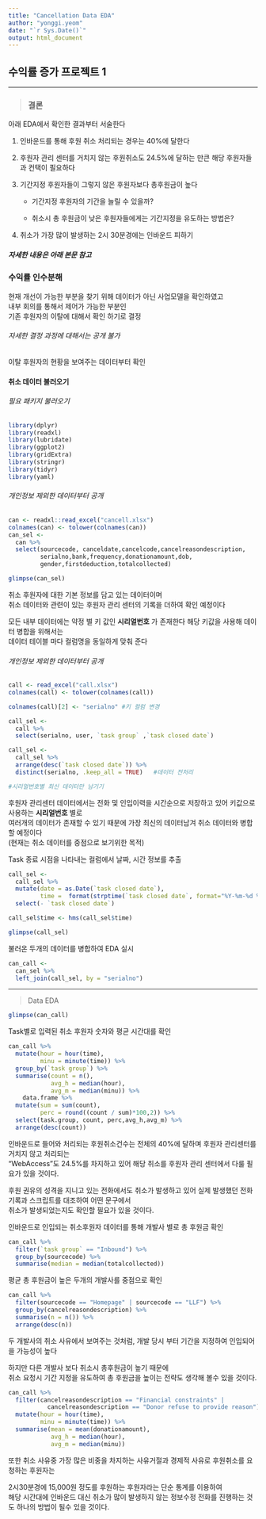 ```yaml
---
title: "Cancellation Data EDA"
author: "yonggi.yeom"
date: "`r Sys.Date()`"
output: html_document
---
```

## 수익률 증가 프로젝트 1
*** 
> ### 결론

아래 EDA에서 확인한 결과부터 서술한다

1. 인바운드를 통해 후원 취소 처리되는 경우는 40%에 달한다

2. 후원자 관리 센터를 거치지 않는 후원취소도 24.5%에 달하는 만큰
해당 후원자들과 컨택이 필요하다

3. 기간지정 후원자들이 그렇지 않은 후원자보다 총후원금이 높다
  
    + 기간지정 후원자의 기간을 늘릴 수 있을까?
  
    + 취소시 총 후원금이 낮은 후원자들에게는 기간지정을 유도하는 방법은?

4. 취소가 가장 많이 발생하는 2시 30분경에는 인바운드 피하기

##### 자세한 내용은 아래 본문 참고


### 수익률 인수분해
현재 개선이 가능한 부분을 찾기 위해 데이터가 아닌 사업모델을 확인하였고   
내부 회의를 통해서 제어가 가능한 부분인   
기존 후원자의 이탈에 대해서 확인 하기로 결정

###### 자세한 결정 과정에 대해서는 공개 불가

이탈 후원자의 현황을 보여주는 데이터부터 확인

#### 취소 데이터 불러오기

###### 필요 패키지 불러오기
```r
library(dplyr)
library(readxl)
library(lubridate)
library(ggplot2)
library(gridExtra)
library(stringr)
library(tidyr)
library(yaml)
```
###### 개인정보 제외한 데이터부터 공개
```r
can <- readxl::read_excel("cancell.xlsx")
colnames(can) <- tolower(colnames(can))
can_sel <- 
  can %>% 
  select(sourcecode, canceldate,cancelcode,cancelreasondescription,
         serialno,bank,frequency,donationamount,dob,
         gender,firstdeduction,totalcollected)
```
```r
glimpse(can_sel)
```
취소 후원자에 대한 기본 정보를 담고 있는 데이터이며   
취소 데이터와 관련이 있는 후원자 관리 센터의 기록을 더하여 확인 예정이다

모든 내부 데이터에는 약정 별 키 값인 **시리얼번호** 가 존재한다
해당 키값을 사용해 데이터 병합을 위해서는    
데이터 테이블 마다 컬럼명을 동일하게 맞춰 준다

###### 개인정보 제외한 데이터부터 공개
```r
call <- read_excel("call.xlsx")
colnames(call) <- tolower(colnames(call))
```

```r
colnames(call)[2] <- "serialno" #키 컬럼 변경

call_sel <-
  call %>% 
  select(serialno, user, `task group` ,`task closed date`)

call_sel <- 
  call_sel %>% 
  arrange(desc(`task closed date`)) %>%
  distinct(serialno, .keep_all = TRUE)   #데이터 전처리

#시리얼번호별 최신 데이터만 남기기

```

후원자 관리센터 데이터에서는 전화 및 인입이력을 시간순으로 저장하고 있어 키값으로 사용하는 **시리얼번호** 별로   
여러개의 데이터가 존재할 수 있기 때문에 가장 최신의 데이터남겨 취소 데이터와 병합할 예정이다   
(현재는 취소 데이터를 중점으로 보기위한 목적)   


Task 종료 시점을 나타내는 컬럼에서 
날짜, 시간 정보를 추출

```r
call_sel <- 
  call_sel %>% 
  mutate(date = as.Date(`task closed date`),
         time =  format(strptime(`task closed date`, format="%Y-%m-%d %H:%M:%S"), "%H:%M:%S")) %>% 
  select(- `task closed date`)

call_sel$time <- hms(call_sel$time)
```




```r
glimpse(call_sel)
```

불러온 두개의 데이터를 병합하여 EDA 실시

```r
can_call <- 
  can_sel %>% 
  left_join(call_sel, by = "serialno")

```

*** 
> Data EDA

```r
glimpse(can_call)
```


Task별로 입력된 취소 후원자 숫자와 평균 시간대를 확인
```r
can_call %>% 
  mutate(hour = hour(time),
         minu = minute(time)) %>% 
  group_by(`task group`) %>% 
  summarise(count = n(),
            avg_h = median(hour),
            avg_m = median(minu)) %>% 
    data.frame %>% 
  mutate(sum = sum(count),
         perc = round((count / sum)*100,2)) %>%
  select(task.group, count, perc,avg_h,avg_m) %>% 
  arrange(desc(count)) 
```
인바운드로 들어와 처리되는 후원취소건수는 전체의 40%에 달하며 
후원자 관리센터를 거치지 않고 처리되는   
"WebAccess"도 24.5%를 차지하고 있어 해당 취소를 후원자 관리 센터에서 다룰 필요가 있을 것이다.

후원 권유의 성격을 지니고 있는 전화에서도 취소가 발생하고 있어 
실제 발생했던 전화 기록과 스크립트를 대조하여 어떤 문구에서   
취소가 발생되었는지도 확인할 필요가 있을 것이다.

인바운드로 인입되는 취소후원자 데이터를 통해 
개발사 별로 총 후원금 확인
```r
can_call %>% 
  filter(`task group` == "Inbound") %>% 
  group_by(sourcecode) %>%
  summarise(median = median(totalcollected))
```

평균 총 후원금이 높은 두개의 개발사를 중점으로 확인

```r
can_call %>%
  filter(sourcecode == "Homepage" | sourcecode == "LLF") %>% 
  group_by(cancelreasondescription) %>% 
  summarise(n = n()) %>% 
  arrange(desc(n))
```

두 개발사의 취소 사유에서 보여주는 것처럼, 
개발 당시 부터 기간을 지정하여 인입되어을 가능성이 높다   

하지만 다른 개발사 보다 취소시 총후원금이 높기 때문에    
취소 요청시 기간 지정을 유도하여 총 후원금을 높이는 전략도 
생각해 볼수 있을 것이다.

```r
can_call %>% 
  filter(cancelreasondescription == "Financial constraints" | 
           cancelreasondescription == "Donor refuse to provide reason") %>%
  mutate(hour = hour(time),
         minu = minute(time)) %>% 
  summarise(mean = mean(donationamount),
            avg_h = median(hour),
            avg_m = median(minu))
```

또한 취소 사유중 가장 많은 비중을 차지하는 사유거절과 경제적 사유로 후원취소를 요청하는 후원자는   

2시30분경에 15,000원 정도를 후원하는 후원자라는 단순 통계를 이용하여   
해당 시간대에 인바운드 대신 취소가 많이 발생하지 않는 정보수정 전화를 진행하는 것도 하나의 방법이 될수 있을 것이다.








